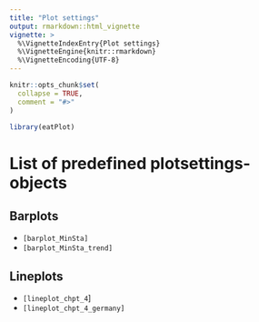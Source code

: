 ```yaml
---
title: "Plot settings"
output: rmarkdown::html_vignette
vignette: >
  %\VignetteIndexEntry{Plot settings}
  %\VignetteEngine{knitr::rmarkdown}
  %\VignetteEncoding{UTF-8}
---
```


```r
knitr::opts_chunk$set(
  collapse = TRUE,
  comment = "#>"
)
```

```r
library(eatPlot)
```

# List of predefined plotsettings-objects
## Barplots

* `[barplot_MinSta]`
* `[barplot_MinSta_trend]`

## Lineplots

* `[lineplot_chpt_4`]
* `[lineplot_chpt_4_germany]`
